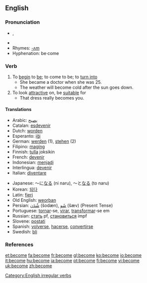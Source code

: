==English==

{{rank|body|point|letter|347|become|became|second|United}}

===Pronunciation===
*{{IPA|/bə'kʌm, bɪˈkʌm/}}, {{SAMPA|/b@"kVm, bI"kVm/}}
*{{audio|en-us-become.ogg|Audio (US)}}
*Rhymes: [[Rhymes:English:-ʌm|-ʌm]]
*Hyphenation: be·come

===Verb===
{{en-verb|becomes|becoming|became|become}}

# To [[begin]] to [[be]]; to come to be; to [[turn into]]
#* She became a doctor when she was 25.
#* The weather will become cold after the sun goes down.
# To look [[attractive]] on, be [[suitable]] for
#* That dress really becomes you.

====Translations====
{{top}}
*Arabic: [[يصبح]]
*Catalan: [[esdevenir]]
*Dutch: [[worden]]
*Esperanto: [[iĝi]]
*German: [[werden]] (1), [[stehen]] (2)
*Filipino: [[magíng]]
*Finnish: [[tulla]] joksikin
*French: [[devenir]]
*Indonesian: [[jadi|menjadi]]
*Interlingua: [[devenir]]
*Italian: [[diventare]]
{{mid}}
*Japanese: ～に[[なる]] (ni naru), ～と[[なる]] (to naru)
*Korean: [[되다]]
*Latin: [[fieri]]
*Old English: [[weorþan]]
*Persian: [[شُدَن]] (šodæn), [[شَو]] (šæv) (Present Tense)
*Portuguese: [[tornar]]-se, [[virar]], [[transformar]]-se em
*Russian: [[стать]] pf, [[становиться]] impf
*Slovene: [[postati]]
*Spanish: [[volverse]], [[hacerse]], [[convertirse]]
*Swedish: [[bli]]
{{bottom}}

===References===
{{R:Century 1911}}
{{R:Webster 1913}}

[[Category:English irregular verbs]]

[[et:become]]
[[fa:become]]
[[fr:become]]
[[gl:become]]
[[ko:become]]
[[io:become]]
[[it:become]]
[[hu:become]]
[[ja:become]]
[[pt:become]]
[[fi:become]]
[[vi:become]]
[[uk:become]]
[[zh:become]]